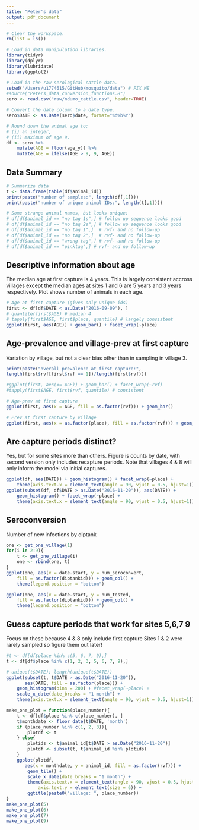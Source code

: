 ```yaml
---
title: "Peter's data"
output: pdf_document
---
```


```r
# Clear the workspace.
rm(list = ls())

# Load in data manipulation libraries.
library(tidyr)
library(dplyr)
library(lubridate)
library(ggplot2)

# Load in the raw serological cattle data. 
setwd("/Users/u1774615/GitHub/mosquito/data") # FIX ME
#source("Peters_data_conversion_functions.R")
sero <- read.csv("raw/ndumo_cattle.csv", header=TRUE)

# Convert the date column to a date type.
sero$DATE <- as.Date(sero$date, format="%d%b%Y")

# Round down the animal age to:
# (i) an integer,
# (ii) maximum of age 9.
df <- sero %>%
    mutate(AGE = floor(age_y)) %>%
    mutate(AGE = ifelse(AGE > 9, 9, AGE))
```

## Data Summary

```r
# Summarize data
t <- data.frame(table(df$animal_id))
print(paste("number of samples:", length(df[,1])))
print(paste("number of unique animal IDs:", length(t[,1])))

# Some strange animal names, but looks unique:
# df[df$animal_id == "no tag 1s",] # follow up sequence looks good
# df[df$animal_id == "no tag 2s",] # follow up sequence looks good
# df[df$animal_id == "no tag 1",]  # rvf- and no follow-up
# df[df$animal_id == "no tag 2",]  # rvf- and no follow-up
# df[df$animal_id == "wrong tag",] # rvf- and no follow-up
# df[df$animal_id == "pinktag",] # rvf- and no follow-up
```

## Descriptive information about age

The median age at first capture is 4 years. This is largely consistent accross villages except the median ages at sites 1 and 6 are 5 years and 3 years respectively. Plot shows number of animals in each age.

```r
# Age at first capture (gives only unique ids)
first <- df[df$DATE < as.Date("2016-09-09"), ]
# quantile(first$AGE) # median 4
# tapply(first$AGE, first$place, quantile) # largely consistent
ggplot(first, aes(AGE)) + geom_bar() + facet_wrap(~place)
```


## Age-prevalence and village-prev at first capture
Variation by village, but not a clear bias other than in sampling in village 3. 

```r
print(paste("overall prevalence at first capture:", 
length(first$rvf[first$rvf == 1])/length(first$rvf)))

#ggplot(first, aes(x= AGE)) + geom_bar() + facet_wrap(~rvf)
#tapply(first$AGE, first$rvf, quantile) # consistent

# Age-prev at first capture 
ggplot(first, aes(x = AGE, fill = as.factor(rvf))) + geom_bar()

# Prev at first capture by village
ggplot(first, aes(x = as.factor(place), fill = as.factor(rvf))) + geom_bar()

```

## Are capture periods distinct?
Yes, but for some sites more than others. Figure is counts by date, with second version only includes recapture periods. 
Note that villages 4 & 8 will only inform the model via initial captures.

```r
ggplot(df, aes(DATE)) + geom_histogram() + facet_wrap(~place) + 
    theme(axis.text.x = element_text(angle = 90, vjust = 0.5, hjust=1))
ggplot(subset(df, df$DATE > as.Date("2016-11-20")), aes(DATE)) + 
    geom_histogram() + facet_wrap(~place) + 
    theme(axis.text.x = element_text(angle = 90, vjust = 0.5, hjust=1))
```


## Seroconversion
Number of new infections by diptank

```r
one <- get_one_village(1)
for(i in 2:9){
    t <- get_one_village(i)
    one <- rbind(one, t)
}
ggplot(one, aes(x = date.start, y = num_seroconvert, 
    fill = as.factor(diptankid))) + geom_col() + 
    theme(legend.position = "bottom")

ggplot(one, aes(x = date.start, y = num_tested, 
    fill = as.factor(diptankid))) + geom_col() + 
    theme(legend.position = "bottom")
```


## Guess capture periods that work for sites 5,6,7 9
Focus on these because 4 & 8 only include first capture
Sites 1 & 2 were rarely sampled so figure them out later!

```r
#t <- df[df$place %in% c(5, 6, 7, 9),]
t <- df[df$place %in% c(1, 2, 3, 5, 6, 7, 9),]

# unique(t$DATE); length(unique(t$DATE))
ggplot(subset(t, t$DATE > as.Date("2016-11-20")), 
       aes(DATE, fill = as.factor(place))) +
    geom_histogram(bins = 200) + #facet_wrap(~place) + 
    scale_x_date(date_breaks = "1 month") +
    theme(axis.text.x = element_text(angle = 90, vjust = 0.5, hjust=1))
```

```r
make_one_plot = function(place_number){
    t <- df[df$place %in% c(place_number), ]
    t$monthdate <- floor_date(t$DATE, 'month')
    if (place_number %in% c(1, 2, 3)){
        plotdf <- t
    } else{
        plotids <- t$animal_id[t$DATE > as.Date("2016-11-20")]
        plotdf <- subset(t, t$animal_id %in% plotids)
    }
    ggplot(plotdf,
       aes(x = monthdate, y = animal_id, fill = as.factor(rvf))) +
        geom_tile() + 
        scale_x_date(date_breaks = "1 month") + 
        theme(axis.text.x = element_text(angle = 90, vjust = 0.5, hjust=1), 
            axis.text.y = element_text(size = 6)) + 
        ggtitle(paste0("village: ", place_number))
}
make_one_plot(5)
make_one_plot(6)
make_one_plot(7)
make_one_plot(9)
```

